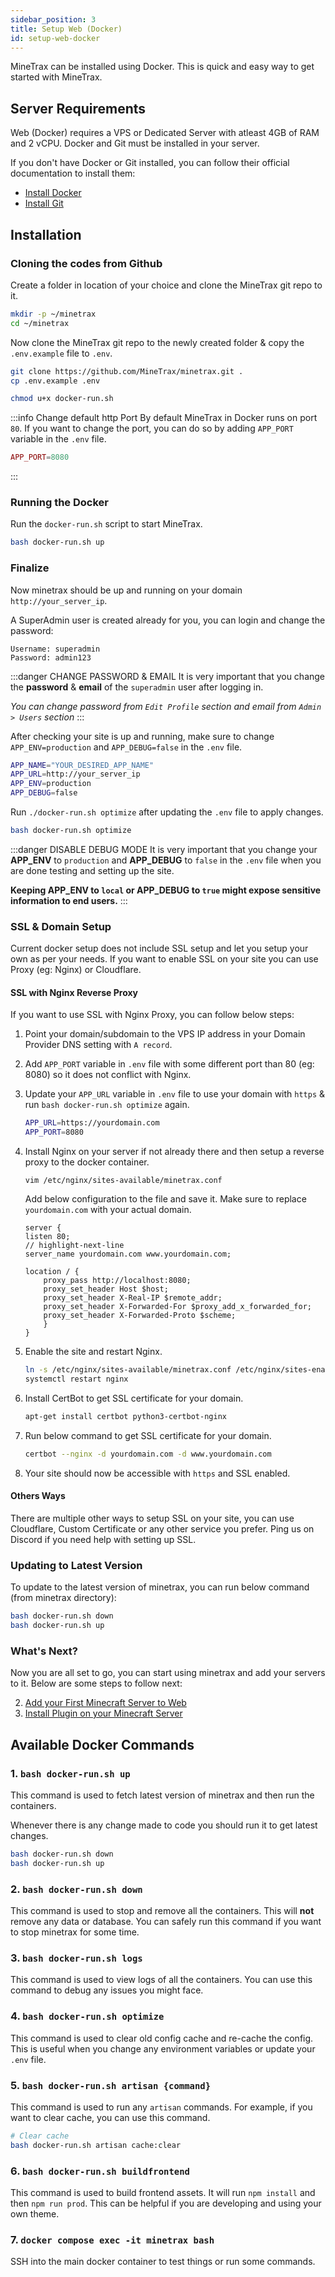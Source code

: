 ```yaml
---
sidebar_position: 3
title: Setup Web (Docker)
id: setup-web-docker
---
```


MineTrax can be installed using Docker. This is quick and easy way to get started with MineTrax.

## Server Requirements

Web (Docker) requires a VPS or Dedicated Server with atleast 4GB of RAM and 2 vCPU. Docker and Git must be installed in your server.

If you don't have Docker or Git installed, you can follow their official documentation to install them:

- [Install Docker](https://docs.docker.com/engine/install/)
- [Install Git](https://git-scm.com/book/en/v2/Getting-Started-Installing-Git)

## Installation

### Cloning the codes from Github

Create a folder in location of your choice and clone the MineTrax git repo to it.

```bash
mkdir -p ~/minetrax
cd ~/minetrax
```

Now clone the MineTrax git repo to the newly created folder & copy the `.env.example` file to `.env`.

```bash
git clone https://github.com/MineTrax/minetrax.git .
cp .env.example .env

chmod u+x docker-run.sh
```

:::info Change default http Port
By default MineTrax in Docker runs on port `80`. If you want to change the port, you can do so by adding `APP_PORT` variable in the `.env` file.
```php title=".env"
APP_PORT=8080
```
:::

### Running the Docker

Run the `docker-run.sh` script to start MineTrax.

```bash
bash docker-run.sh up
```

### Finalize

Now minetrax should be up and running on your domain `http://your_server_ip`.

A SuperAdmin user is created already for you, you can login and change the password:

```
Username: superadmin
Password: admin123
```

:::danger CHANGE PASSWORD & EMAIL
It is very important that you change the **password** & **email** of the `superadmin` user after logging in.

_You can change password from `Edit Profile` section and email from `Admin > Users` section_
:::

After checking your site is up and running, make sure to change `APP_ENV=production` and `APP_DEBUG=false` in the `.env` file.

```bash title=".env"
APP_NAME="YOUR_DESIRED_APP_NAME"
APP_URL=http://your_server_ip
APP_ENV=production
APP_DEBUG=false
```

Run `./docker-run.sh optimize` after updating the `.env` file to apply changes.
```bash
bash docker-run.sh optimize
```

:::danger DISABLE DEBUG MODE
It is very important that you change your **APP_ENV** to `production` and **APP_DEBUG** to `false` in the `.env` file when you are done testing and setting up the site.

**Keeping APP_ENV to `local` or APP_DEBUG to `true` might expose sensitive information to end users.**
:::

### SSL & Domain Setup

Current docker setup does not include SSL setup and let you setup your own as per your needs.
If you want to enable SSL on your site you can use Proxy (eg: Nginx) or Cloudflare.

#### SSL with Nginx Reverse Proxy

If you want to use SSL with Nginx Proxy, you can follow below steps:

1. Point your domain/subdomain to the VPS IP address in your Domain Provider DNS setting with `A record`.

2. Add `APP_PORT` variable in `.env` file with some different port than 80 (eg: 8080) so it does not conflict with Nginx.

3. Update your `APP_URL` variable in `.env` file to use your domain with `https` & run `bash docker-run.sh optimize` again.
    ```bash title=".env"
    APP_URL=https://yourdomain.com
    APP_PORT=8080
    ```

4. Install Nginx on your server if not already there and then setup a reverse proxy to the docker container.
   ```
   vim /etc/nginx/sites-available/minetrax.conf
   ```

    Add below configuration to the file and save it. Make sure to replace `yourdomain.com` with your actual domain.
    ```nginx title="/etc/nginx/sites-available/minetrax.conf"
    server {
    listen 80;
    // highlight-next-line
    server_name yourdomain.com www.yourdomain.com;

    location / {
        proxy_pass http://localhost:8080;
        proxy_set_header Host $host;
        proxy_set_header X-Real-IP $remote_addr;
        proxy_set_header X-Forwarded-For $proxy_add_x_forwarded_for;
        proxy_set_header X-Forwarded-Proto $scheme;
        }
    }
    ```

5. Enable the site and restart Nginx.
    ```bash
    ln -s /etc/nginx/sites-available/minetrax.conf /etc/nginx/sites-enabled/minetrax.conf
    systemctl restart nginx
    ```

6. Install CertBot to get SSL certificate for your domain.
    ```bash
    apt-get install certbot python3-certbot-nginx
    ```

7. Run below command to get SSL certificate for your domain.
    ```bash
    certbot --nginx -d yourdomain.com -d www.yourdomain.com
    ```

8. Your site should now be accessible with `https` and SSL enabled.

#### Others Ways

There are multiple other ways to setup SSL on your site, you can use Cloudflare, Custom Certificate or any other service you prefer.
Ping us on Discord if you need help with setting up SSL.

### Updating to Latest Version

To update to the latest version of minetrax, you can run below command (from minetrax directory):
```bash
bash docker-run.sh down
bash docker-run.sh up
```

### What's Next?

Now you are all set to go, you can start using minetrax and add your servers to it.
Below are some steps to follow next:

2. [Add your First Minecraft Server to Web](../installation/adding-minecraft-server)
3. [Install Plugin on your Minecraft Server](../installation/setup-plugin)


## Available Docker Commands

### 1. `bash docker-run.sh up`

This command is used to fetch latest version of minetrax and then run the containers.

Whenever there is any change made to code you should run it to get latest changes.

```bash
bash docker-run.sh down
bash docker-run.sh up
```


### 2. `bash docker-run.sh down`

This command is used to stop and remove all the containers. This will **not** remove any data or database. You can safely run this command if you want to stop minetrax for some time.

### 3. `bash docker-run.sh logs`

This command is used to view logs of all the containers. You can use this command to debug any issues you might face.

### 4. `bash docker-run.sh optimize`

This command is used to clear old config cache and re-cache the config. This is useful when you change any environment variables or update your `.env` file.

### 5. `bash docker-run.sh artisan {command}`

This command is used to run any `artisan` commands. For example, if you want to clear cache, you can use this command.

```bash
# Clear cache
bash docker-run.sh artisan cache:clear
```

### 6. `bash docker-run.sh buildfrontend`

This command is used to build frontend assets. It will run `npm install` and then `npm run prod`.
This can be helpful if you are developing and using your own theme.

### 7. `docker compose exec -it minetrax bash`

SSH into the main docker container to test things or run some commands.
